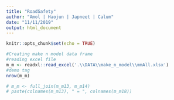 ```yaml
---
title: "RoadSafety"
author: "Amol | Haojun | Japneet | Calum"
date: "11/11/2019"
output: html_document
---
```


```r
knitr::opts_chunk$set(echo = TRUE)
```




```r
#Creating make n model data frame
#reading excel file
m_m <- readxl::read_excel('.\\DATA\\make_n_model\\mmAll.xlsx')
#demo tag
nrow(m_m)

# m_m <- full_join(m_m13, m_m14)
# paste(colnames(m_m13), " = ", colnames(m_m18))

```








